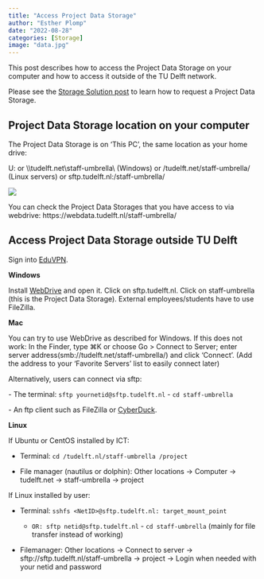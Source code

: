 ```yaml
---
title: "Access Project Data Storage"
author: "Esther Plomp"
date: "2022-08-28"
categories: [Storage]
image: "data.jpg"
---
```


This post describes how to access the Project Data Storage on your computer and how to access it outside of the TU Delft network.

Please see the [Storage Solution post](/posts/storage-solutions-index.qmd) to learn how to request a Project Data Storage.

## Project Data Storage location on your computer

The Project Data Storage is on 'This PC', the same location as your home drive:

U: or \\\\tudelft.net\\staff-umbrella\\ (Windows) or /tudelft.net/staff-umbrella/ (Linux servers) or sftp.tudelft.nl:/staff-umbrella/

![](images/paste-39E3CBB8.png)

You can check the Project Data Storages that you have access to via webdrive: https://webdata.tudelft.nl/staff-umbrella/

## Access Project Data Storage outside TU Delft

Sign into [EduVPN](https://tudelft.topdesk.net/tas/public/ssp/content/detail/service?unid=c8cdd52059fd4e9a8b7ca402572e3225).

**Windows**

Install [WebDrive](https://webdata.tudelft.nl/) and open it. Click on sftp.tudelft.nl. Click on staff-umbrella (this is the Project Data Storage). External employees/students have to use FileZilla.

**Mac**

You can try to use WebDrive as described for Windows. If this does not work: In the Finder, type ⌘K or choose Go \> Connect to Server; enter server address(smb://tudelft.net/staff-umbrella/) and click 'Connect'. (Add the address to your 'Favorite Servers' list to easily connect later)

Alternatively, users can connect via sftp:

\- The terminal: `sftp yournetid@sftp.tudelft.nl` - `cd staff-umbrella`

\- An ftp client such as FileZilla or [CyberDuck](https://cyberduck.io/).

**Linux**

If Ubuntu or CentOS installed by ICT:

-   Terminal: `cd /tudelft.nl/staff-umbrella /project`

-   File manager (nautilus or dolphin): Other locations -\> Computer -\> tudelft.net -\> staff-umbrella -\> project

If Linux installed by user:

-   Terminal: `sshfs <NetID>@sftp.tudelft.nl: target_mount_point`

    -   `OR: sftp netid@sftp.tudelft.nl` - `cd staff-umbrella` (mainly for file transfer instead of working)

-   Filemanager: Other locations -\> Connect to server -\> sftp://sftp.tudelft.nl/staff-umbrella -\> project -\> Login when needed with your netid and password

### 
